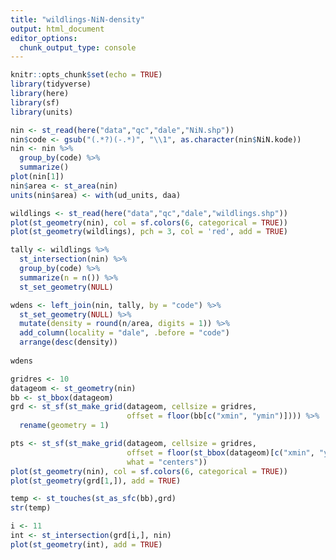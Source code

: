 ```yaml
---
title: "wildlings-NiN-density"
output: html_document
editor_options: 
  chunk_output_type: console
---
```


```r
knitr::opts_chunk$set(echo = TRUE)
library(tidyverse)
library(here)
library(sf)
library(units)
```

```r
nin <- st_read(here("data","qc","dale","NiN.shp"))
nin$code <- gsub("(.*?)(-.*)", "\\1", as.character(nin$NiN.kode)) 
nin <- nin %>% 
  group_by(code) %>% 
  summarize()
plot(nin[1])
nin$area <- st_area(nin)
units(nin$area) <- with(ud_units, daa)

wildlings <- st_read(here("data","qc","dale","wildlings.shp"))
plot(st_geometry(nin), col = sf.colors(6, categorical = TRUE))
plot(st_geometry(wildlings), pch = 3, col = 'red', add = TRUE)

tally <- wildlings %>% 
  st_intersection(nin) %>% 
  group_by(code) %>% 
  summarize(n = n()) %>% 
  st_set_geometry(NULL)

wdens <- left_join(nin, tally, by = "code") %>% 
  st_set_geometry(NULL) %>% 
  mutate(density = round(n/area, digits = 1)) %>% 
  add_column(locality = "dale", .before = "code")
  arrange(desc(density))
  
wdens
```

```r
gridres <- 10
datageom <- st_geometry(nin) 
bb <- st_bbox(datageom)
grd <- st_sf(st_make_grid(datageom, cellsize = gridres, 
                          offset = floor(bb[c("xmin", "ymin")]))) %>% 
  rename(geometry = 1)

pts <- st_sf(st_make_grid(datageom, cellsize = gridres,
                          offset = floor(st_bbox(datageom)[c("xmin", "ymin")]),
                          what = "centers"))
plot(st_geometry(nin), col = sf.colors(6, categorical = TRUE))
plot(st_geometry(grd[1,]), add = TRUE)

temp <- st_touches(st_as_sfc(bb),grd)
str(temp)

i <- 11
int <- st_intersection(grd[i,], nin)
plot(st_geometry(int), add = TRUE)
```

